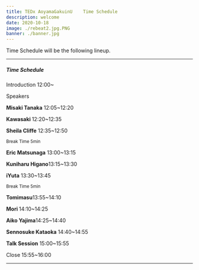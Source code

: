 ```yaml
---
title: TEDx AoyamaGakuinU    Time Schedule
description: welcome
date: 2020-10-18 
image: ./rebeat2.jpg.PNG
banner: ./banner.jpg
---
```


Time Schedule will be the following lineup.

---

##### Time Schedule


<p>Introduction 12:00~</p>

Speakers

<p><b>Misaki Tanaka</b>    12:05~12:20 </p>


<p><b>Kawasaki </b>    12:20~12:35 </p>


<p><b>Sheila Cliffe</b>      12:35~12:50</p>


 <small>Break Time 5min</small>
 

<p><b>Eric Matsunaga</b>   13:00~13:15 </p>


<p><b>Kuniharu Higano</b>13:15~13:30 </p>


<p><b>iYuta</b>  13:30~13:45 </p>

 
<small>Break Time 5min</small>


<p><b>Tomimasu</b>13:55~14:10</p>



<p><b>Mori </b>14:10~14:25</p>



<p><b>Aiko Yajima</b>14:25~14:40</p>



<p><b>Sennosuke Kataoka</b>  14:40~14:55</p>



<p><b>Talk Session</b> 15:00~15:55</p>



<p>Close 15:55~16:00</p>


---